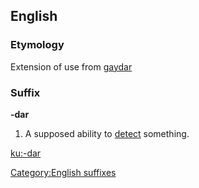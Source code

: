 ==English==
===Etymology===
Extension of use from [[gaydar]]

===Suffix===
'''-dar'''
#{{usually|jocular}} A supposed ability to [[detect]] something.

[[Category:English suffixes]]
[[ku:-dar]]